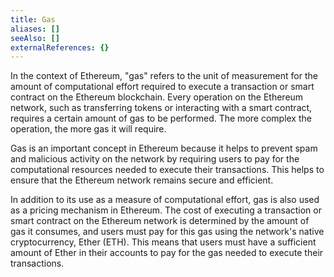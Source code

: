 ```yaml
---
title: Gas
aliases: []
seeAlso: []
externalReferences: {}
---
```


In the context of Ethereum, "gas" refers to the unit of measurement for the amount of computational effort required to execute a transaction or smart contract on the Ethereum blockchain. Every operation on the Ethereum network, such as transferring tokens or interacting with a smart contract, requires a certain amount of gas to be performed. The more complex the operation, the more gas it will require.

Gas is an important concept in Ethereum because it helps to prevent spam and malicious activity on the network by requiring users to pay for the computational resources needed to execute their transactions. This helps to ensure that the Ethereum network remains secure and efficient.

In addition to its use as a measure of computational effort, gas is also used as a pricing mechanism in Ethereum. The cost of executing a transaction or smart contract on the Ethereum network is determined by the amount of gas it consumes, and users must pay for this gas using the network's native cryptocurrency, Ether (ETH). This means that users must have a sufficient amount of Ether in their accounts to pay for the gas needed to execute their transactions.


